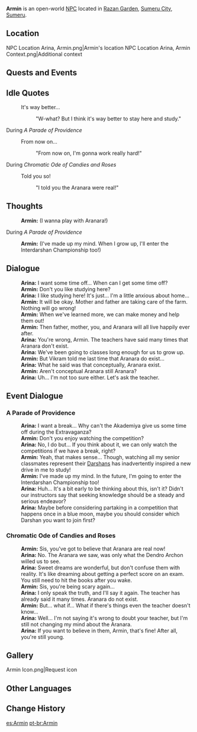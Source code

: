 {{Character Infobox
|type             = Open-World NPC
|image            = NPC Armin.png
|region           = Sumeru
|location         = Sumeru
|affiliation      = Sumeru Akademiya
|title            = Student
|ancestry         = <!-- Clan/family -->
|father           = 
|mother           = 
|spouse           = 
|sibling          = Arina
|siblingNote      = older sister
|child            = 
|relative         = 
|voiceEN          = 
|voiceCN          = 
|voiceJP          = 
}}
'''Armin''' is an open-world [[NPC]] located in [[Razan Garden]], [[Sumeru City]], [[Sumeru]].

==Location==
<gallery>
NPC Location Arina, Armin.png|Armin's location
NPC Location Arina, Armin Context.png|Additional context
</gallery>
<!--
==Profile==
''(To be added.)''

===Appearance===
''(To be added.)''
-->
==Quests and Events==
{{Quests and Events}}

==Idle Quotes==
{{Dialogue Start}}
:{{DIcon|Idle}} It's way better...
::{{A|VO Armin 01.ogg}} "W-what? But I think it's way better to stay here and study."
{{Dialogue End}}

;During ''A Parade of Providence''
{{Dialogue Start}}
:{{DIcon|Idle}} From now on...
::{{A|VO Armin A Parade of Providence 01.ogg}} "From now on, I'm gonna work really hard!"
{{Dialogue End}}

;During ''Chromatic Ode of Candies and Roses''
{{Dialogue Start}}
:{{DIcon|Idle}} Told you so!
::{{A|VO Armin Chromatic Ode of Candies and Roses 01.ogg}} "I told you the Aranara were real!"
{{Dialogue End}}

==Thoughts==
{{All Schemes to Know Explanation|name=Armin}}
{{Dialogue Start}}
:{{A|VO Armin All Schemes to Know 01.ogg}} '''Armin:''' (I wanna play with Aranara!)
{{Dialogue End}}

;During ''A Parade of Providence''
{{Dialogue Start}}
:'''Armin:''' (I've made up my mind. When I grow up, I'll enter the Interdarshan Championship too!)
{{Dialogue End}}

==Dialogue==
{{Dialogue Start}}
:'''Arina:''' I want some time off... When can I get some time off?
:'''Armin:''' Don't you like studying here?
:'''Arina:''' I like studying here! It's just... I'm a little anxious about home...
:'''Armin:''' It will be okay. Mother and father are taking care of the farm. Nothing will go wrong!
:'''Armin:''' When we've learned more, we can make money and help them out!
:'''Armin:''' Then father, mother, you, and Aranara will all live happily ever after.
:'''Arina:''' You're wrong, Armin. The teachers have said many times that Aranara don't exist.
:'''Arina:''' We've been going to classes long enough for us to grow up.
:'''Armin:''' But Vikram told me last time that Aranara do exist...
:'''Arina:''' What he said was that conceptually, Aranara exist.
:'''Armin:''' Aren't conceptual Aranara still Aranara?
:'''Arina:''' Uh... I'm not too sure either. Let's ask the teacher.
{{Dialogue End}}

==Event Dialogue==
===A Parade of Providence===
{{Dialogue Start}}
:'''Arina:''' I want a break... Why can't the Akademiya give us some time off during the Extravaganza?
:'''Armin:''' Don't you enjoy watching the competition?
:'''Arina:''' No, I do but... If you think about it, we can only watch the competitions if we have a break, right?
:'''Armin:''' Yeah, that makes sense... Though, watching all my senior classmates represent their [[Darshans]] has inadvertently inspired a new drive in me to study!
:'''Armin:''' I've made up my mind. In the future, I'm going to enter the Interdarshan Championship too!
:'''Arina:''' Huh... It's a bit early to be thinking about this, isn't it? Didn't our instructors say that seeking knowledge should be a steady and serious endeavor?
:'''Arina:''' Maybe before considering partaking in a competition that happens once in a blue moon, maybe you should consider which Darshan you want to join first?
{{Dialogue End}}

===Chromatic Ode of Candies and Roses===
{{Dialogue Start}}
:'''Armin:''' Sis, you've got to believe that Aranara are real now!
:'''Arina:''' No. The Aranara we saw, was only what the Dendro Archon willed us to see.
:'''Arina:''' Sweet dreams are wonderful, but don't confuse them with reality. It's like dreaming about getting a perfect score on an exam. You still need to hit the books after you wake.
:'''Armin:''' Sis, you're being scary again...
:'''Arina:''' I only speak the truth, and I'll say it again. The teacher has already said it many times. Aranara do not exist.
:'''Armin:''' But... what if... What if there's things even the teacher doesn't know...
:'''Arina:''' Well... I'm not saying it's wrong to doubt your teacher, but I'm still not changing my mind about the Aranara.
:'''Arina:''' If you want to believe in them, Armin, that's fine! After all, you're still young.
{{Dialogue End}}
<!--
==Trivia==
* 
-->

==Gallery==
<gallery>
Armin Icon.png|Request icon
</gallery>

==Other Languages==
{{Other Languages
|default_hidden = 1
|en        = Armin
|zhs       = 阿尔明
|zhs_rm    = Ā'ěrmíng
|zht       = 阿爾明
|zht_rm    = Ā'ěrmíng
|ja        = アルミン
|ja_rm     = Arumin
|ko        = 아르민
|es        = Armin
|fr        = Armin
|ru        = Армин
|th        = Armin
|vi        = Armin
|de        = Armin
|id        = Armin
|pt        = Armin
|tr        = Armin
|it        = Armin
}}

==Change History==
{{Change History|3.0}}
<!--
==References==
{{Reflist}}
-->
[[es:Armin]]
[[pt-br:Armin]]